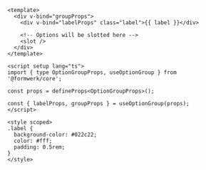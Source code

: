 ```vue
<template>
  <div v-bind="groupProps">
    <div v-bind="labelProps" class="label">{{ label }}</div>

    <!-- Options will be slotted here -->
    <slot />
  </div>
</template>

<script setup lang="ts">
import { type OptionGroupProps, useOptionGroup } from '@formwerk/core';

const props = defineProps<OptionGroupProps>();

const { labelProps, groupProps } = useOptionGroup(props);
</script>

<style scoped>
.label {
  background-color: #022c22;
  color: #fff;
  padding: 0.5rem;
}
</style>
```
